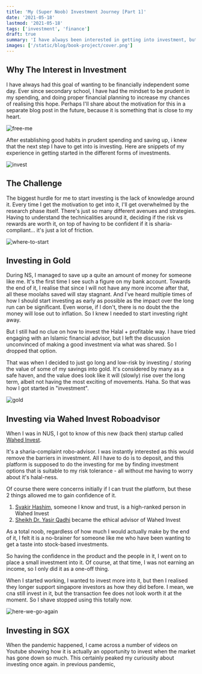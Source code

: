 ```yaml
---
title: 'My (Super Noob) Investment Journey [Part 1]'
date: '2021-05-18'
lastmod: '2021-05-18'
tags: ['investment', 'finance']
draft: true
summary: 'I have always been interested in getting into investment, but finding the right way to do it has not been easy. This is my experience so far.'
images: ['/static/blog/book-project/cover.png']
---
```


## Why The Interest in Investment

I have always had this goal of wanting to be financially independent some day. Ever since secondary school, I have had the mindset to be prudent in my spending, and doing proper financial planning to increase my chances of realising this hope. Perhaps I'll share about the motivation for this in a separate blog post in the future, because it is something that is close to my heart.

![free-me](https://media.giphy.com/media/l46CzDwYL7vuqdtjW/giphy.gif)

After establishing good habits in prudent spending and saving up, i knew that the next step I have to get into is investing. Here are snippets of my experience in getting started in the different forms of investments.

![invest](https://media.giphy.com/media/f9jwBVzohvX7LSRqWU/giphy.gif)

## The Challenge

The biggest hurdle for me to start investing is the lack of knowledge around it. Every time I get the motivation to get into it, I'll get overwhelmed by the research phase itself. There's just so many different avenues and strategies. Having to understand the technicalities around it, deciding if the risk vs rewards are worth it, on top of having to be confident if it is sharia-compliant... it's just a lot of friction.

![where-to-start](https://media.giphy.com/media/8VIRj0jsCPIIBpKSDK/giphy.gif)

## Investing in Gold

During NS, I managed to save up a quite an amount of money for someone like me. It's the first time I see such a figure on my bank account. Towards the end of it, I realise that since I will not have any more income after that, all these moolahs saved will stay stagnant. And I've heard multiple times of how I should start investing as early as possible as the impact over the long run can be significant. Even worse, if I don't, there is no doubt the the money will lose out to inflation. So I knew I needed to start investing right away.

But I still had no clue on how to invest the Halal + profitable way. I have tried engaging with an Islamic financial advisor, but I left the discussion unconvinced of making a good investment via what was shared. So I dropped that option.

That was when I decided to just go long and low-risk by investing / storing the value of some of my savings into gold. It's considered by many as a safe haven, and the value does look like it will (slowly) rise over the long term, albeit not having the most exciting of movements. Haha. So that was how I got started in "investment".

![gold](https://media.giphy.com/media/ZA4w6qwvL3jMjK7p4g/giphy.gif)

## Investing via Wahed Invest Roboadvisor

When I was in NUS, I got to know of this new (back then) startup called [Wahed Invest](https://wahedinvest.com/).

It's a sharia-complaint robo-advisor. I was instantly interested as this would remove the barriers in investment. All I have to do is to deposit, and this platform is supposed to do the investing for me by finding investment options that is suitable to my risk tolerance - all without me having to worry about it's halal-ness.

Of course there were concerns initially if I can trust the platform, but these 2 things allowed me to gain confidence of it.

1. [Syakir Hashim](https://www.linkedin.com/in/syakirhashim/), someone I know and trust, is a high-ranked person in Wahed Invest
2. [Sheikh Dr. Yasir Qadhi](https://journal.wahedinvest.com/sheikh-dr-yasir-qadhi-joins-as-our-ethical-advisor/) became the ethical advisor of Wahed Invest

As a total noob, regardless of how much I would actually make by the end of it, I felt it is a no-brainer for someone like me who have been wanting to get a taste into stock-based investments.

So having the confidence in the product and the people in it, I went on to place a small investment into it. Of course, at that time, I was not earning an income, so I only did it as a one-off thing.

When I started working, I wanted to invest more into it, but then I realised they longer support singapore investors as how they did before. I mean, we cna still invest in it, but the transaction fee does not look worth it at the moment. So I shave stopped using this totally now.

![here-we-go-again](https://media.giphy.com/media/UWse77aqHkxCFEdUPB/giphy.gif)

## Investing in SGX

When the pandemic happened, I came across a number of videos on Youtube showing how it is actually an opportunity to invest when the market has gone down so much. This certainly peaked my curiousity about investing once again. in previous pandemic,
